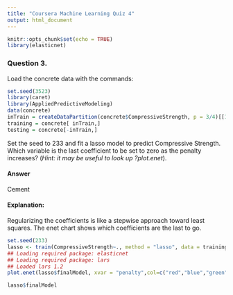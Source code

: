 ---
title: "Coursera Machine Learning Quiz 4"
output: html_document
---

```{r setup, include=FALSE,message=FALSE,warning=FALSE}
knitr::opts_chunk$set(echo = TRUE)
library(elasticnet)
```
### Question 3. 

Load the concrete data with the commands:

```{r,message=FALSE,warning=FALSE}
set.seed(3523)
library(caret)
library(AppliedPredictiveModeling)
data(concrete)
inTrain = createDataPartition(concrete$CompressiveStrength, p = 3/4)[[1]]
training = concrete[ inTrain,]
testing = concrete[-inTrain,]
```

Set the seed to 233 and fit a lasso model to predict Compressive Strength. 
Which variable is the last coefficient to be set to zero as the penalty increases? 
(*Hint: it may be useful to look up ?plot.enet*).

#### Answer

Cement

#### Explanation:
Regularizing the coefficients is like a stepwise approach toward least squares. 
The enet chart shows which coefficients are the last to go.

```{r,message=FALSE,warning=FALSE}
set.seed(233)
lasso <- train(CompressiveStrength~., method = "lasso", data = training)
## Loading required package: elasticnet
## Loading required package: lars
## Loaded lars 1.2
plot.enet(lasso$finalModel, xvar = "penalty",col=c("red","blue","green","black"))
```

```{r}
lasso$finalModel
```
